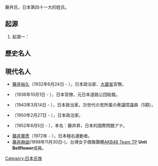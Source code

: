 {{多個問題|
{{copyedit|time=2014-11-16T12:07:26+00:00}}
{{unreferenced|time=2014-11-16T12:07:26+00:00}}
}}
藤井氏，日本第四十一大的姓氏。

==起源==
# 起源一：{{tsl|ja|藤井家|}}

==歷史名人==

==現代名人==
*[[藤井裕久|藤井裕久]]（1932年6月24日 - ），日本政治家、[[大蔵省|大蔵省]]官僚。
*{{tsl|ja|藤井治芳|}}（1936年10月1日 - ），日本官僚，元日本道路公団総裁。
*{{tsl|ja|藤井孝男|}}（1943年3月14日 - ），日本政治家。次世代の党所属の衆議院議員（5期）。
*{{tsl|ja|藤井勇治|}}（1950年2月27日 - ），日本政治家。
*{{tsl|ja|藤井厳喜|}}（1952年8月5日 - ），本名：藤井昇，日本的国際問題アナ。
*[[藤井實彥|藤井實彥]]（1972年 - ），日本極右運動者。
*[[藤井麻由|藤井麻由]](1998年11月30日-)，台灣女子偶像團體[[AKB48_Team_TP|AKB48 Team TP]] '''Unit Bellflower'''成員。

{{DEFAULTSORT:Fujii}}
[[Category:日本氏族|Category:日本氏族]]